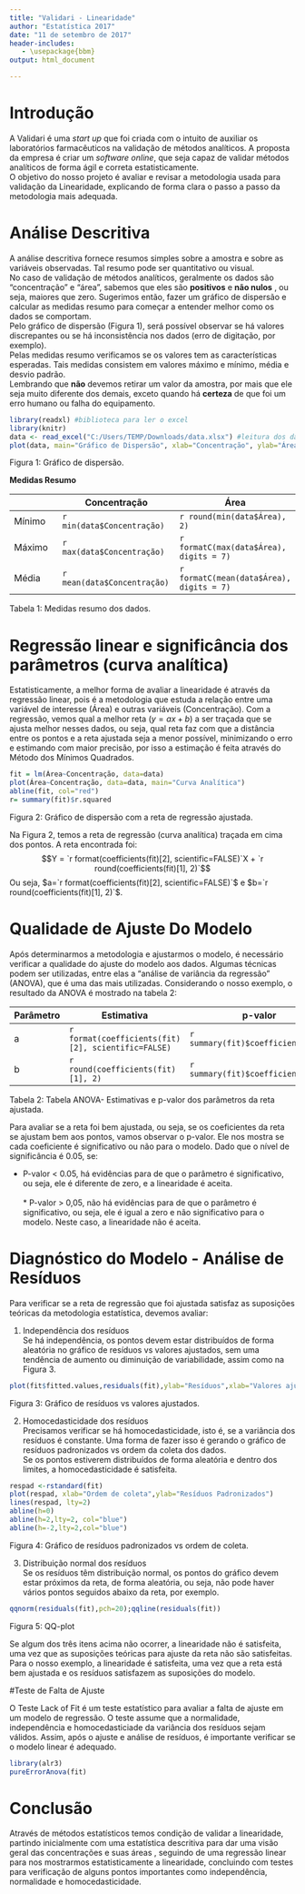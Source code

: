 ```yaml
---
title: "Validari - Linearidade"
author: "Estatística 2017"
date: "11 de setembro de 2017"
header-includes:
   - \usepackage{bbm}
output: html_document

---
```

# Introdução

A Validari é uma *start up* que foi criada com o intuito de auxiliar os laboratórios farmacêuticos na validação de métodos analíticos. A proposta da empresa é criar um *software online*, que seja capaz de validar métodos analíticos de forma ágil e correta estatisticamente.  
O objetivo do nosso projeto é avaliar e revisar a metodologia usada para validação da Linearidade, explicando de forma clara o passo a passo da metodologia mais adequada.  



# Análise Descritiva   

A análise descritiva fornece resumos simples sobre a amostra e sobre as variáveis observadas. Tal resumo pode ser quantitativo ou visual.     
No caso de validação de métodos analíticos, geralmente os dados são “concentração” e “área”, sabemos que eles são **positivos** e **não nulos** , ou seja, maiores que zero. Sugerimos então, fazer um gráfico de dispersão e calcular as medidas resumo para começar a entender melhor como os dados se comportam.    
Pelo gráfico de dispersão (Figura 1), será possível observar se há valores discrepantes ou se há inconsistência nos dados (erro de digitação, por exemplo).   
Pelas medidas resumo verificamos se os valores tem as características esperadas. Tais medidas consistem em valores máximo e mínimo, média e desvio padrão.    
Lembrando que **não** devemos retirar um valor da amostra, por mais que ele seja muito diferente dos demais, exceto quando há **certeza** de que foi um erro humano ou falha do equipamento. 

```r
library(readxl) #biblioteca para ler o excel
library(knitr)
data <- read_excel("C:/Users/TEMP/Downloads/data.xlsx") #leitura dos dados
plot(data, main="Gráfico de Dispersão", xlab="Concentração", ylab="Área") #grafico de dispersao

```

Figura 1: Gráfico de dispersão.

**Medidas Resumo**  


|        | Concentração | Área     |
|--------|--------------|----------|
| Mínimo | `r min(data$Concentração)`         | `r round(min(data$Área), 2)`  |
| Máximo | `r max(data$Concentração)`        | `r formatC(max(data$Área), digits = 7)` |
| Média  | `r mean(data$Concentração)`         | `r formatC(mean(data$Área), digits = 7)` |


Tabela 1: Medidas resumo dos dados.

# Regressão linear e significância dos parâmetros (curva analítica)  

Estatisticamente, a melhor forma de avaliar a linearidade é através da regressão linear, pois é a metodologia que estuda a relação entre uma variável de interesse (Área) e outras variáveis (Concentração). Com a regressão, vemos qual a melhor reta $(y=ax + b)$ a ser traçada que se ajusta melhor nesses dados, ou seja, qual reta faz com que a distância entre os pontos e a reta ajustada seja a menor possível, minimizando o erro e estimando com maior precisão, por isso a estimação é feita através do Método dos Mínimos Quadrados.  

```r
fit = lm(Área~Concentração, data=data)
plot(Área~Concentração, data=data, main="Curva Analítica")
abline(fit, col="red")
r= summary(fit)$r.squared

```

Figura 2: Gráfico de dispersão com a reta de regressão ajustada.


Na Figura 2, temos a reta de regressão (curva analítica) traçada em cima dos pontos. A reta encontrada foi:   
$$Y = `r format(coefficients(fit)[2], scientific=FALSE)`X + `r round(coefficients(fit)[1], 2)`$$
Ou seja, $a=`r format(coefficients(fit)[2], scientific=FALSE)`$ e $b=`r round(coefficients(fit)[1], 2)`$.   


# Qualidade de Ajuste Do Modelo

Após determinarmos a metodologia e ajustarmos o modelo, é necessário verificar a qualidade do ajuste do modelo aos dados. Algumas técnicas podem ser utilizadas, entre elas a  “análise de variância da regressão” (ANOVA), que é uma das mais utilizadas. 
Considerando o nosso exemplo, o resultado da ANOVA é mostrado na tabela 2:

| Parâmetro 	| Estimativa                                          	| p-valor                             	|
|-----------	|-----------------------------------------------------	|-------------------------------------	|
| a         	| `r  format(coefficients(fit)[2], scientific=FALSE)` 	| `r summary(fit)$coefficients[2,4]`  	|
| b         	| `r round(coefficients(fit)[1], 2)`                  	| `r summary(fit)$coefficients[1,4]`  	|    

Tabela 2: Tabela ANOVA- Estimativas e p-valor dos parâmetros da reta ajustada.

Para avaliar se a reta foi bem ajustada, ou seja, se os coeficientes da reta se ajustam bem aos pontos, vamos observar o p-valor. Ele nos mostra se cada coeficiente é significativo ou não para o modelo.
Dado que o nível de significância é 0.05, se:   
   <p> * P-valor < 0.05, há evidências para de que o parâmetro é significativo, ou seja, ele é diferente de zero, e a linearidade é aceita. <br />    
       * P-valor > 0,05, não há evidências para de que o parâmetro é significativo, ou seja, ele é igual a zero e não significativo para o modelo. Neste caso, a linearidade não é aceita. </p>  


# Diagnóstico do Modelo - Análise de Resíduos

Para verificar se a reta de regressão que foi ajustada satisfaz as suposições teóricas da metodologia estatística, devemos avaliar:

1. Independência dos resíduos  
Se há independência, os pontos devem estar distribuídos de forma aleatória no gráfico de resíduos vs valores ajustados, sem uma tendência de aumento ou diminuição de variabilidade, assim como na Figura 3.

```r
plot(fit$fitted.values,residuals(fit),ylab="Resíduos",xlab="Valores ajustados"); abline(h=0)
```

Figura 3: Gráfico de resíduos vs valores ajustados.

2. Homocedasticidade dos resíduos  
Precisamos verificar se há homocedasticidade, isto é, se a variância dos resíduos é constante. Uma forma de fazer isso é gerando o gráfico de resíduos padronizados vs ordem da coleta dos dados.  
Se os pontos estiverem distribuídos de forma aleatória e dentro dos limites, a homocedasticidade é satisfeita.

```r
respad <-rstandard(fit)
plot(respad, xlab="Ordem de coleta",ylab="Resíduos Padronizados")
lines(respad, lty=2)
abline(h=0)
abline(h=2,lty=2, col="blue")
abline(h=-2,lty=2,col="blue")

```

Figura 4: Gráfico de resíduos padronizados vs ordem de coleta.

3. Distribuição normal dos resíduos  
Se os resíduos têm distribuição normal, os pontos do gráfico devem estar próximos da reta, de forma aleatória, ou seja, não pode haver vários pontos seguidos abaixo da reta, por exemplo.

```r
qqnorm(residuals(fit),pch=20);qqline(residuals(fit))
```

Figura 5: QQ-plot

Se algum dos três itens acima não ocorrer, a linearidade não é satisfeita, uma vez que as suposições teóricas para ajuste da reta não são satisfeitas. Para o nosso exemplo, a linearidade é satisfeita, uma vez que a reta está bem ajustada e os resíduos satisfazem as suposições do modelo.


#Teste de Falta de Ajuste

O Teste Lack of Fit é um teste estatístico para avaliar a falta de ajuste em um modelo de regressão. O teste assume que a normalidade, independência e homocedasticiade da variância dos resíduos sejam válidos. Assim, após o ajuste e análise de resíduos, é importante verificar se o modelo linear é adequado.

```r
library(alr3)
pureErrorAnova(fit)
```


# Conclusão

Através de métodos estatísticos temos condição de validar a linearidade, partindo inicialmente com uma estatística descritiva para dar uma visão geral das concentrações e suas áreas , seguindo de uma regressão linear para nos mostrarmos estatisticamente a linearidade, concluindo com testes para verificação de alguns pontos importantes como independência, normalidade e homocedasticidade.  

```r

```



